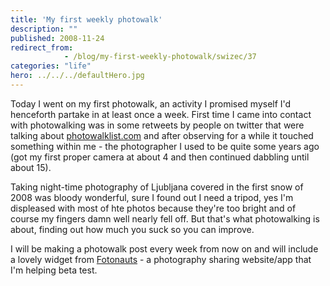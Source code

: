 ```yaml
---
title: 'My first weekly photowalk'
description: ""
published: 2008-11-24
redirect_from: 
            - /blog/my-first-weekly-photowalk/swizec/37
categories: "life"
hero: ../../../defaultHero.jpg
---
```


Today I went on my first photowalk, an activity I promised myself I'd henceforth partake in at least once a week. First time I came into contact with photowalking was in some retweets by people on twitter that were talking about [photowalklist.com](http://www.photowalklist.com/) and after observing for a while it touched something within me - the photographer I used to be quite some years ago (got my first proper camera at about 4 and then continued dabbling until about 15).

Taking night-time photography of Ljubljana covered in the first snow of 2008 was bloody wonderful, sure I found out I need a tripod, yes I'm displeased with most of hte photos because they're too bright and of course my fingers damn well nearly fell off. But that's what photowalking is about, finding out how much you suck so you can improve.

I will be making a photowalk post every week from now on and will include a lovely widget from [Fotonauts](http://www.fotonauts.com/) - a photography sharing website/app that I'm helping beta test.
